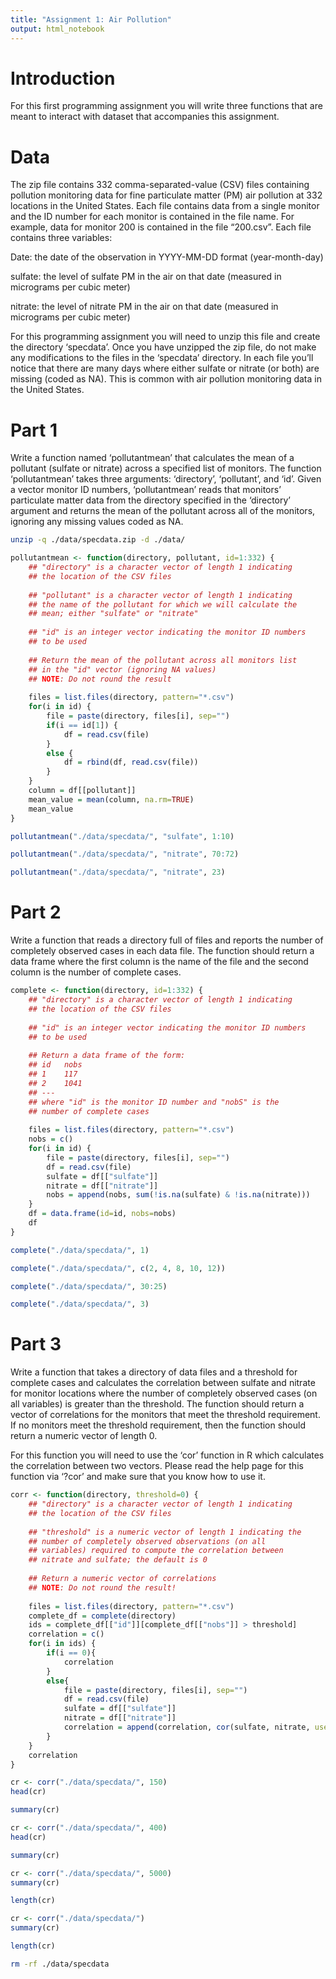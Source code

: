 ```yaml
---
title: "Assignment 1: Air Pollution"
output: html_notebook
---
```


# Introduction

For this first programming assignment you will write three functions that are meant to interact with dataset that accompanies this assignment.

# Data

The zip file contains 332 comma-separated-value (CSV) files containing pollution monitoring data for fine particulate matter (PM) air pollution at 332 locations in the United States. Each file contains data from a single monitor and the ID number for each monitor is contained in the file name. For example, data for monitor 200 is contained in the file "200.csv". Each file contains three variables:

Date: the date of the observation in YYYY-MM-DD format (year-month-day)

sulfate: the level of sulfate PM in the air on that date (measured in micrograms per cubic meter)

nitrate: the level of nitrate PM in the air on that date (measured in micrograms per cubic meter)

For this programming assignment you will need to unzip this file and create the directory 'specdata'. Once you have unzipped the zip file, do not make any modifications to the files in the 'specdata' directory. In each file you'll notice that there are many days where either sulfate or nitrate (or both) are missing (coded as NA). This is common with air pollution monitoring data in the United States.

# Part 1

Write a function named 'pollutantmean' that calculates the mean of a pollutant (sulfate or nitrate) across a specified list of monitors. The function 'pollutantmean' takes three arguments: 'directory', 'pollutant', and 'id'. Given a vector monitor ID numbers, 'pollutantmean' reads that monitors' particulate matter data from the directory specified in the 'directory' argument and returns the mean of the pollutant across all of the monitors, ignoring any missing values coded as NA.

```bash
unzip -q ./data/specdata.zip -d ./data/
```

```r
pollutantmean <- function(directory, pollutant, id=1:332) {
    ## "directory" is a character vector of length 1 indicating
    ## the location of the CSV files
    
    ## "pollutant" is a character vector of length 1 indicating
    ## the name of the pollutant for which we will calculate the
    ## mean; either "sulfate" or "nitrate"
    
    ## "id" is an integer vector indicating the monitor ID numbers
    ## to be used
    
    ## Return the mean of the pollutant across all monitors list
    ## in the "id" vector (ignoring NA values)
    ## NOTE: Do not round the result
    
    files = list.files(directory, pattern="*.csv")
    for(i in id) {
        file = paste(directory, files[i], sep="")
        if(i == id[1]) {
            df = read.csv(file)
        } 
        else {
            df = rbind(df, read.csv(file))
        }
    }
    column = df[[pollutant]]
    mean_value = mean(column, na.rm=TRUE)
    mean_value
}
```

```r
pollutantmean("./data/specdata/", "sulfate", 1:10)
```

```r
pollutantmean("./data/specdata/", "nitrate", 70:72)
```

```r
pollutantmean("./data/specdata/", "nitrate", 23)
```
# Part 2

Write a function that reads a directory full of files and reports the number of completely observed cases in each data file. The function should return a data frame where the first column is the name of the file and the second column is the number of complete cases.

```r
complete <- function(directory, id=1:332) {
    ## "directory" is a character vector of length 1 indicating
    ## the location of the CSV files
    
    ## "id" is an integer vector indicating the monitor ID numbers
    ## to be used
    
    ## Return a data frame of the form:
    ## id   nobs
    ## 1    117
    ## 2    1041
    ## ---
    ## where "id" is the monitor ID number and "nobS" is the
    ## number of complete cases
    
    files = list.files(directory, pattern="*.csv")
    nobs = c()
    for(i in id) {
        file = paste(directory, files[i], sep="")
        df = read.csv(file)
        sulfate = df[["sulfate"]]
        nitrate = df[["nitrate"]]
        nobs = append(nobs, sum(!is.na(sulfate) & !is.na(nitrate)))
    }
    df = data.frame(id=id, nobs=nobs)
    df
}
```

```r
complete("./data/specdata/", 1)
```

```r
complete("./data/specdata/", c(2, 4, 8, 10, 12))
```

```r
complete("./data/specdata/", 30:25)
```

```r
complete("./data/specdata/", 3)
```

# Part 3

Write a function that takes a directory of data files and a threshold for complete cases and calculates the correlation between sulfate and nitrate for monitor locations where the number of completely observed cases (on all variables) is greater than the threshold. The function should return a vector of correlations for the monitors that meet the threshold requirement. If no monitors meet the threshold requirement, then the function should return a numeric vector of length 0.

For this function you will need to use the 'cor' function in R which calculates the correlation between two vectors. Please read the help page for this function via '?cor' and make sure that you know how to use it.

```r
corr <- function(directory, threshold=0) {
    ## "directory" is a character vector of length 1 indicating
    ## the location of the CSV files
    
    ## "threshold" is a numeric vector of length 1 indicating the
    ## number of completely observed observations (on all
    ## variables) required to compute the correlation between
    ## nitrate and sulfate; the default is 0
    
    ## Return a numeric vector of correlations
    ## NOTE: Do not round the result!
    
    files = list.files(directory, pattern="*.csv")
    complete_df = complete(directory)
    ids = complete_df[["id"]][complete_df[["nobs"]] > threshold]
    correlation = c()
    for(i in ids) {
        if(i == 0){
            correlation
        }
        else{
            file = paste(directory, files[i], sep="")
            df = read.csv(file)
            sulfate = df[["sulfate"]]
            nitrate = df[["nitrate"]]
            correlation = append(correlation, cor(sulfate, nitrate, use="complete.obs"))
        }
    }
    correlation
}
```

```r
cr <- corr("./data/specdata/", 150)
head(cr)
```

```r
summary(cr)
```

```r
cr <- corr("./data/specdata/", 400)
head(cr)
```

```r
summary(cr)
```

```r
cr <- corr("./data/specdata/", 5000)
summary(cr)
```

```r
length(cr)
```

```r
cr <- corr("./data/specdata/")
summary(cr)
```

```r
length(cr)
```

```bash
rm -rf ./data/specdata
```